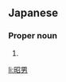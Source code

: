 ==Japanese==
{{ja-kanjitab|あき|お}}

===Proper noun===
{{ja-pos|あきお|proper}}

# {{given name|male|lang=ja|sort=あきお}}

[[li:昭男]]